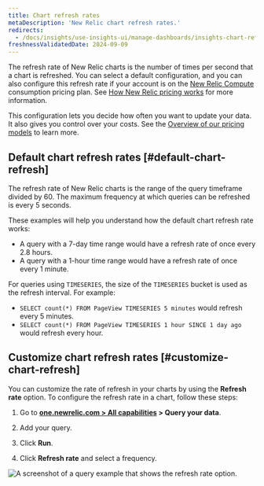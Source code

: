 ```yaml
---
title: Chart refresh rates
metaDescription: 'New Relic chart refresh rates.'
redirects: 
  - /docs/insights/use-insights-ui/manage-dashboards/insights-chart-refresh-intervals
freshnessValidatedDate: 2024-09-09
---
```


The refresh rate of New Relic charts is the number of times per second that a chart is refreshed. You can select a default configuration, and you can also configure this refresh rate if your account is on the [New Relic Compute](https://newrelic.com/pricing/compute) consumption pricing plan. See [How New Relic pricing works](/docs/accounts/accounts-billing/new-relic-one-pricing-billing/new-relic-one-pricing-billing/) for more information.

This configuration lets you decide how often you want to update your data. It also gives you control over your costs. See the [Overview of our pricing models](/docs/accounts/original-accounts-billing/original-product-based-pricing/overview-pricing-models/#determine-pricing) to learn more.

## Default chart refresh rates [#default-chart-refresh]

The refresh rate of New Relic charts is the range of the query timeframe divided by 60. The maximum frequency at which queries can be refreshed is every 5 seconds.

These examples will help you understand how the default chart refresh rate works:

* A query with a 7-day time range would have a refresh rate of once every 2.8 hours.
* A query with a 1-hour time range would have a refresh rate of once every 1 minute.

For queries using `TIMESERIES`, the size of the `TIMESERIES` bucket is used as the refresh interval. For example:

* `SELECT count(*) FROM PageView TIMESERIES 5 minutes` would refresh every 5 minutes.
* `SELECT count(*) FROM PageView TIMESERIES 1 hour SINCE 1 day ago` would refresh every hour.


## Customize chart refresh rates [#customize-chart-refresh]

You can customize the rate of refresh in your charts by using the <DNT>**Refresh rate**</DNT> option. To configure the refresh rate in a chart, follow these steps:

1. Go to <DNT>**[one.newrelic.com > All capabilities](https://one.newrelic.com/all-capabilities) > Query your data**</DNT>.

2. Add your query.

3. Click <DNT>**Run**</DNT>.

4. Click <DNT>**Refresh rate**</DNT> and select a frequency.

  <img
  title="A query example that shows the refresh rate option."
  alt="A screenshot of a query example that shows the refresh rate option."
  src="/images/queries-nrql_screenshot-crop_refresh-rate.webp"
/>

